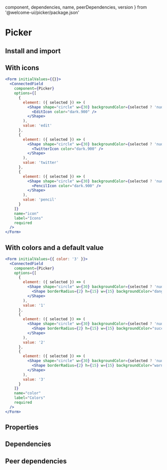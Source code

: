 
  component,
  dependencies,
  name,
  peerDependencies,
  version
} from '@welcome-ui/picker/package.json'

# Picker

<tagversion version={version} name={name} component={component} />

## Install and import

<usage component={component} name={name} peerDependencies={peerDependencies} />

## With icons

```jsx
<Form initialValues={{}}>
  <ConnectedField
    component={Picker}
    options={[
      {
        element: ({ selected }) => (
          <Shape shape="circle" w={30} backgroundColor={selected ? 'nude.200' : 'unset'}>
            <EditIcon color="dark.900" />
          </Shape>
        ),
        value: 'edit'
      },
      {
        element: ({ selected }) => (
          <Shape shape="circle" w={30} backgroundColor={selected ? 'nude.200' : 'unset'}>
            <TwitterIcon color="dark.900" />
          </Shape>
        ),
        value: 'twitter'
      },
      {
        element: ({ selected }) => (
          <Shape shape="circle" w={30} backgroundColor={selected ? 'nude.200' : 'unset'}>
            <PencilIcon color="dark.900" />
          </Shape>
        ),
        value: 'pencil'
      }
    ]}
    name="icon"
    label="Icons"
    required
  />
</Form>
```

## With colors and a default value

```jsx
<Form initialValues={{ color: '3' }}>
  <ConnectedField
    component={Picker}
    options={[
      {
        element: ({ selected }) => (
          <Shape shape="circle" w={30} backgroundColor={selected ? 'nude.200' : 'unset'}>
            <Shape borderRadius={2} h={15} w={15} backgroundColor="danger.200" />
          </Shape>
        ),
        value: '1'
      },
      {
        element: ({ selected }) => (
          <Shape shape="circle" w={30} backgroundColor={selected ? 'nude.200' : 'unset'}>
            <Shape borderRadius={2} h={15} w={15} backgroundColor="success.500" />
          </Shape>
        ),
        value: '2'
      },
      {
        element: ({ selected }) => (
          <Shape shape="circle" w={30} backgroundColor={selected ? 'nude.200' : 'unset'}>
            <Shape borderRadius={2} h={15} w={15} backgroundColor="warning.200" />
          </Shape>
        ),
        value: '3'
      }
    ]}
    name="color"
    label="Colors"
    required
  />
</Form>
```

## Properties

<props propTypes={props.propTypes.Picker} />

## Dependencies

<dependencies dependencies={dependencies} />

## Peer dependencies

<dependencies dependencies={peerDependencies} />
